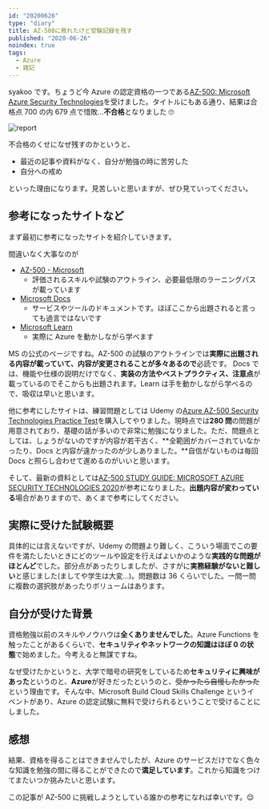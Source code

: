 ```yaml
---
id: "20200626"
type: "diary"
title: AZ-500に敗れたけど受験記録を残す
published: "2020-06-26"
noindex: true
tags:
  - Azure
  - 雑記
---
```


syakoo です。ちょうど今 Azure の認定資格の一つである[AZ-500: Microsoft Azure Security Technologies](https://docs.microsoft.com/ja-jp/learn/certifications/exams/az-500)を受けました。タイトルにもある通り、結果は合格点 700 の内 679 点で惜敗...**不合格**となりました 🙄

![report](/img/writings/20200626/az-500report.png)

不合格のくせになぜ残すのかというと、

- 最近の記事や資料がなく、自分が勉強の時に苦労した
- 自分への戒め

といった理由になります。見苦しいと思いますが、ぜひ見ていってください。

## 参考になったサイトなど

まず最初に参考になったサイトを紹介していきます。

間違いなく大事なのが

- [AZ-500 - Microsoft](https://docs.microsoft.com/ja-jp/learn/certifications/exams/az-500)
  - 評価されるスキルや試験のアウトライン、必要最低限のラーニングパスが載っています
- [Microsoft Docs](https://docs.microsoft.com/ja-jp/)
  - サービスやツールのドキュメントです。ほぼここから出題されると言っても過言ではないです
- [Microsoft Learn](https://docs.microsoft.com/ja-jp/learn/)
  - 実際に Azure を動かしながら学べます

MS の公式のページですね。AZ-500 の試験のアウトラインでは**実際に出題される内容が載っていて、内容が変更されることが多々あるので**必読です。
Docs では、機能や仕様の説明だけでなく、**実装の方法やベストプラクティス、注意点**が載っているのでそこからも出題されます。Learn は手を動かしながら学べるので、吸収は早いと思います。

他に参考にしたサイトは、練習問題としては Udemy の[Azure AZ-500 Security Technologies Practice Test](https://www.udemy.com/course/azure-az-500-security-technologies-practice-test/)を購入してやりました。現時点では**280 問**の問題が用意されており、基礎の話が多いので非常に勉強になりました。ただ、問題点としては、しょうがないのですが内容が若干古く、**全範囲がカバーされていなかったり、Docs と内容が違かったのが少しありました。**自信がないものは毎回 Docs と照らし合わせて進めるのがいいと思います。

そして、最新の資料としては[AZ-500 STUDY GUIDE: MICROSOFT AZURE SECURITY TECHNOLOGIES 2020](https://www.thomasmaurer.ch/2020/05/az-500-study-guide-microsoft-azure-security-technologies-2020/)が参考になりました。**出題内容が変わっている**場合がありますので、あくまで参考にしてください。

## 実際に受けた試験概要

具体的には言えないですが、Udemy の問題より難しく、こういう場面でこの要件を満たしたいときにどのツールや設定を行えばよいかのような**実践的な問題がほとんど**でした。部分点があったりしましたが、さすがに**実務経験がないと難しい**と感じました(ましてや学生は大変...)。問題数は 36 くらいでした。一問一問に複数の選択肢があったりボリュームはあります。

## 自分が受けた背景

資格勉強以前のスキルやノウハウは**全くありませんでした**。Azure Functions を触ったことがあるくらいで、**セキュリティやネットワークの知識はほぼ 0 の状態**で始めました。今考えると無謀ですね。

なぜ受けたかというと、大学で暗号の研究をしているため**セキュリティに興味があった**というのと、**Azure**が好きだったというのと、~~受かったら自慢したかった~~という理由です。そんな中、Microsoft Build Cloud Skills Challenge というイベントがあり、Azure の認定試験に無料で受けられるということで受けることにしました。

## 感想

結果、資格を得ることはできませんでしたが、Azure のサービスだけでなく色々な知識を勉強の間に得ることができたので**満足しています**。これから知識をつけてまたいつか挑みたいと思います。

この記事が AZ-500 に挑戦しようとしている誰かの参考になれば幸いです。😌
